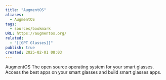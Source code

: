 ```yaml
---
title: "AugmentOS"
aliases:
  - AugmentOS
tags:
  - sources/bookmark
URL: https://augmentos.org/
related:
  - "[[GPT Glasses]]"
publish: true
created: 2025-02-01 08:03
---
```


AugmentOS
The open source operating system for your smart glasses.
Access the best apps on your smart glasses and build smart glasses apps.